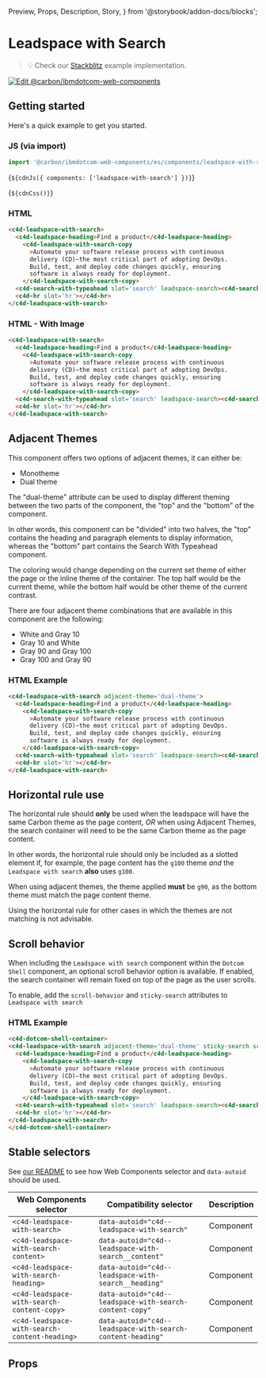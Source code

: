   Preview,
  Props,
  Description,
  Story,
} from '@storybook/addon-docs/blocks';

# Leadspace with Search

> 💡 Check our
> [Stackblitz](https://stackblitz.com/github/carbon-design-system/carbon-for-ibm-dotcom/tree/main/packages/web-components/examples/stackblitz/components/leadspace-with-search)
> example implementation.

[![Edit @carbon/ibmdotcom-web-components](https://developer.stackblitz.com/img/open_in_stackblitz.svg)](https://stackblitz.com/github/carbon-design-system/carbon-for-ibm-dotcom/tree/main/packages/web-components/examples/codesandbox/components/leadspace-with-search)

## Getting started

Here's a quick example to get you started.

### JS (via import)

```javascript
import '@carbon/ibmdotcom-web-components/es/components/leadspace-with-search/index';
```

<Markdown>{`${cdnJs({ components: ['leadspace-with-search'] })}`}</Markdown>

<Markdown>{`${cdnCss()}`}</Markdown>

### HTML

```html
<c4d-leadspace-with-search>
  <c4d-leadspace-heading>Find a product</c4d-leadspace-heading>
    <c4d-leadspace-with-search-copy
      >Automate your software release process with continuous
      delivery (CD)—the most critical part of adopting DevOps.
      Build, test, and deploy code changes quickly, ensuring
      software is always ready for deployment.
    </c4d-leadspace-with-search-copy>
  <c4d-search-with-typeahead slot='search' leadspace-search><c4d-search-with-typeahead/>
  <c4d-hr slot='hr'></c4d-hr>
</c4d-leadspace-with-search>
```

### HTML - With Image

```html
<c4d-leadspace-with-search>
  <c4d-leadspace-heading>Find a product</c4d-leadspace-heading>
    <c4d-leadspace-with-search-copy
      >Automate your software release process with continuous
      delivery (CD)—the most critical part of adopting DevOps.
      Build, test, and deploy code changes quickly, ensuring
      software is always ready for deployment.
    </c4d-leadspace-with-search-copy>
  <c4d-search-with-typeahead slot='search' leadspace-search><c4d-search-with-typeahead/>
  <c4d-hr slot='hr'></c4d-hr>
</c4d-leadspace-with-search>
```

## Adjacent Themes

This component offers two options of adjacent themes, it can either be:

* Monotheme
* Dual theme

The "dual-theme" attribute can be used to display different theming between the two
parts of the component, the "top" and the "bottom" of the component.

In other words, this component can be "divided" into two halves, the "top" contains
the heading and paragraph elements to display information, whereas the "bottom" part
contains the Search With Typeahead component.

The coloring would change depending on the current set theme of either the page or the inline 
theme of the container. The top half would be the current theme, while the bottom half would
be other theme of the current contrast. 

There are four adjacent theme combinations that are available in this component
are the following:

- White and Gray 10
- Gray 10 and White
- Gray 90 and Gray 100
- Gray 100 and Gray 90

### HTML Example

```html
<c4d-leadspace-with-search adjacent-theme='dual-theme'>
  <c4d-leadspace-heading>Find a product</c4d-leadspace-heading>
    <c4d-leadspace-with-search-copy
      >Automate your software release process with continuous
      delivery (CD)—the most critical part of adopting DevOps.
      Build, test, and deploy code changes quickly, ensuring
      software is always ready for deployment.
    </c4d-leadspace-with-search-copy>
  <c4d-search-with-typeahead slot='search' leadspace-search><c4d-search-with-typeahead/>
  <c4d-hr slot='hr'></c4d-hr>
</c4d-leadspace-with-search>
```

## Horizontal rule use

The horizontal rule should **only** be used when the leadspace will have the
same Carbon theme as the page content, _OR_ when using Adjacent Themes, the
search container will need to be the same Carbon theme as the page content.

In other words, the horizontal rule should only be included as a slotted element
if, for example, the page content has the `g100` theme _and_ the
`Leadspace with search` **also** uses `g100`.

When using adjacent themes, the theme applied **must** be `g90`, as the
bottom theme must match the page content theme.

Using the horizontal rule for other cases in which the themes are not matching
is not advisable.

## Scroll behavior

When including the `Leadspace with search` component within the `Dotcom Shell`
component, an optional scroll behavior option is available. If enabled, the
search container will remain fixed on top of the page as the user scrolls.

To enable, add the `scroll-behavior` and `sticky-search` attributes to `Leadspace with search`

### HTML Example

```html
<c4d-dotcom-shell-container>
<c4d-leadspace-with-search adjacent-theme='dual-theme' sticky-search scroll-behavior>
  <c4d-leadspace-heading>Find a product</c4d-leadspace-heading>
    <c4d-leadspace-with-search-copy
      >Automate your software release process with continuous
      delivery (CD)—the most critical part of adopting DevOps.
      Build, test, and deploy code changes quickly, ensuring
      software is always ready for deployment.
    </c4d-leadspace-with-search-copy>
  <c4d-search-with-typeahead slot='search' leadspace-search><c4d-search-with-typeahead/>
  <c4d-hr slot='hr'></c4d-hr>
</c4d-leadspace-with-search>
</c4d-dotcom-shell-container>
```

## Stable selectors

See
[our README](https://github.com/carbon-design-system/carbon-for-ibm-dotcom/tree/main/packages/web-components#stable-selectors-for-analytics-and-integratione2e-testing-in-web-components)
to see how Web Components selector and `data-autoid` should be used.

| Web Components selector                       | Compatibility selector                                     | Description |
| --------------------------------------------- | ---------------------------------------------------------- | ----------- |
| `<c4d-leadspace-with-search>`                 | `data-autoid="c4d--leadspace-with-search"`                 | Component   |
| `<c4d-leadspace-with-search-content>`         | `data-autoid="c4d--leadspace-with-search__content"`        | Component   |
| `<c4d-leadspace-with-search-heading>`         | `data-autoid="c4d--leadspace-with-search__heading"`        | Component   |
| `<c4d-leadspace-with-search-content-copy>`    | `data-autoid="c4d--leadspace-with-search-content-copy"`    | Component   |
| `<c4d-leadspace-with-search-content-heading>` | `data-autoid="c4d--leadspace-with-search-content-heading"` | Component   |

## Props

<Props of="c4d-leadspace-with-search" />
<Description markdown={contributing} />
